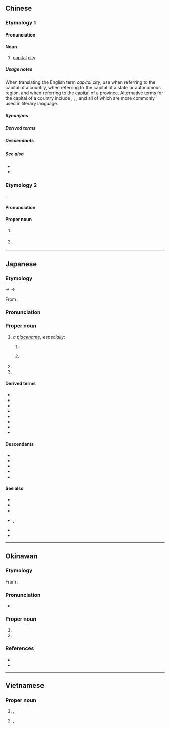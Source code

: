 ==Chinese==
{{zh-forms}}

===Etymology 1===

====Pronunciation====
{{zh-pron
|m=jīngdū
|c=ging1 dou1
|mn=kiaⁿ-to͘/tw:keng-to͘
|mn_note=kiaⁿ-to͘ - vernacular; keng-to͘ - literary
|mc=y
|cat=n
}}

====Noun====
{{head|zh|noun}}

# {{lb|zh|literary}} [[capital]] [[city]] {{gl|of a country}}

=====Usage notes=====
When translating the English term ''capital city'', use {{zh-l|首都}} when referring to the capital of a country, {{zh-l|首府}} when referring to the capital of a state or autonomous region, and {{zh-l|省會}} when referring to the capital of a province. Alternative terms for the capital of a country include {{zh-l|國都}}, {{zh-l|京城}}, {{zh-l|京都}}, {{zh-l|京邑}} and {{zh-l|都城}} all of which are more commonly used in literary language.

=====Synonyms=====
{{zh-syn-saurus|首都}}

=====Derived terms=====
{{zh-der|京都肉排|京都骨|京都排骨}}

=====Descendants=====
{{CJKV||^きょうと}}

=====See also=====
* {{zh-l|省會}}
* {{zh-l|首府}}

===Etymology 2===
{{obor|zh|ja|京都|tr=Kyōto}}.

====Pronunciation====
{{zh-pron
|m=Jīngdū
|c=ging1 dou1
|cat=pn
}}

====Proper noun====
{{head|zh|proper noun}}

# {{zh-div|市}} {{place|zh|t=Kyoto|city|prefecture/Kyoto|c/Japan}}
# {{zh-div|府}} {{place|zh|t=Kyoto|prefecture|c/Japan}}

----

==Japanese==
{{ja-kanjitab|きょう|と|yomi=goon,kanon}}

===Etymology===
{{IPAchar|/kjauto/}} → {{IPAchar|/kjɔːto/}} → {{IPAchar|/kjoːto/}}

From {{bor|ja|ltc|sort=きようと|-}} {{ltc-l|京都|lit=[[capital city]]}}.

===Pronunciation===
{{ja-pron|y=o|きょうと|acc=1|a=Ja-Kyoto.ogg}}

===Proper noun===
{{ja-pos|きょうと|proper|hhira=きやうと}}

# ''a [[placename]]'', ''especially'':
## {{short for|ja|京都府|tr=Kyōto-fu|dot=:|sort=きようと}} {{place|ja|prefecture|c/Japan|t1=Kyoto|t2={{w|Kyoto Prefecture}}|sort=きようと}}
## {{short for|ja|京都市|tr=Kyōto-shi|dot=:|sort=きようと}} {{place|ja|capital city|pref/Kyoto|c/Japan|t1=Kyoto}}
##: {{syn|ja|京|tr1=Kyō|京の都|tr2=Kyō no miyako}}
# {{surname|ja|sort=きようと}}
# {{given name|ja|female|sort=きようと}}

====Derived terms====
{{der-top3}}
* {{ja-r|京都五山|^きょうと ^ござん}}
* {{ja-r|京都御所|^きょうと ^ごしょ}}
* {{ja-r|京都所司%代|^きょうと ^しょし%だい}}
* {{ja-r|京都代官|^きょうと ^だいかん}}
* {{ja-r|京都弁|^きょうと-べん}}
* {{ja-r|京都盆地|^きょうと ^ぼんち}}
* {{ja-r|京都守護|^きょうと ^しゅご}}
* {{ja-r|小%京都|しょう%-^きょうと}}
{{der-bottom}}

====Descendants====
* {{desc|en|Kyoto|bor=1}}
* {{desc|ko|^교토|bor=1}}
* {{desc|pt|Kyoto|bor=1}}
* {{desc|ru|Кио́то|g=m|bor=1}}
* {{desc|vi|Kinh Đô|bor=1}}

====See also====
{{top3}}
* {{ja-r|上方|^かみがた}}
* {{ja-r|京師|^けいし}}
* {{ja-r|京阪|^けいはん|[[Kyoto]] and [[Osaka]]}}
* {{ja-r|京|みやこ|rom=-}}, {{ja-r|都|みやこ}}
* {{ja-r|平安%京|^へいあん%-きょう}}
* {{ja-r|洛陽|^らくよう}}
{{bottom}}

----

==Okinawan==

===Etymology===
From {{bor|ryu|ja|京都|tr=Kyōto|sort=ちょおとぅ}}.

===Pronunciation===
* {{IPA|ryu|/t͡ɕoːtu/|sort=ちょおとぅ}}

===Proper noun===
{{ryu-pos|proper|ちょーとぅ|sort=ちょおとぅ}}

# {{place|ryu|prefecture|c/Japan|t1=Kyoto|sort=ちょおとぅ}}
# {{place|ryu|capital city|pref/Kyoto|c/Japan|t1=Kyoto|sort=ちょおとぅ}}

===References===
* {{R:Shuri-Naha Dialect Dictionary|チョートゥ|21432}}
* {{R:Okinawago Jiten}}

----

==Vietnamese==
{{vi-hantutab}}

===Proper noun===
{{vi-proper noun|sc=Hani}}

# {{han tu form of|Kinh Đô|[[Kyoto]]}}, {{place|vi|a=a|prefecture|c/Japan}}
# {{han tu form of|Kinh Đô|[[Kyoto]]}}, {{place|vi|a=the|capital city|pref/Kyoto|c/Japan}}